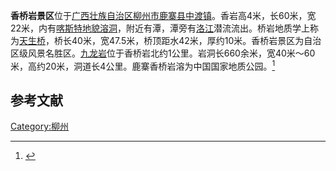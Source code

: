 '''香桥岩景区'''位于[[广西壮族自治区|广西壮族自治区]][[柳州市|柳州市]][[鹿寨县|鹿寨县]][[中渡镇|中渡镇]]。香岩高4米，长60米，宽22米，内有[[喀斯特地貌|喀斯特地貌]][[溶洞|溶洞]]，附近有潭，潭旁有[[洛江|洛江]]潜流流出。桥岩地质学上称为[[天生桥|天生桥]]，桥长40米，宽47.5米，桥顶距水42米，厚约10米。香桥岩景区为自治区级风景名胜区。[[九龙岩|九龙岩]]位于香桥岩北约1公里。岩洞长660余米，宽40米～60米，高约20米，洞道长4公里。鹿寨香桥岩溶为中国国家地质公园。<ref>{{Cite web|author=|title=柳州市主要景区|publisher=广西地情网|url=http://www.gxdqw.com/Item/1844.aspx|date=2009年4月15日|deadurl=yes|archiveurl=https://web.archive.org/web/20110806080829/http://www.gxdqw.com/Item/1844.aspx|archivedate=2011年8月6日}}</ref>

== 参考文献 ==
{{reflist}}

{{中国国家地质公园}}
[[Category:柳州|Category:柳州]]